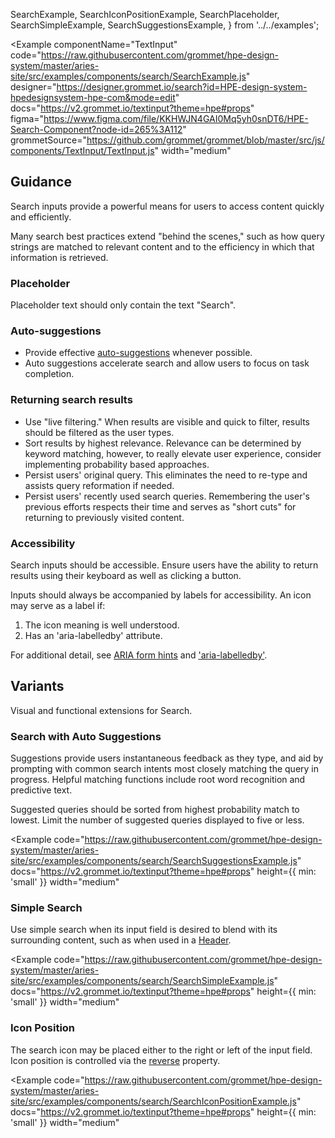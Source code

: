   SearchExample,
  SearchIconPositionExample,
  SearchPlaceholder,
  SearchSimpleExample,
  SearchSuggestionsExample,
} from '../../examples';

<Example
  componentName="TextInput"
  code="https://raw.githubusercontent.com/grommet/hpe-design-system/master/aries-site/src/examples/components/search/SearchExample.js"
  designer="https://designer.grommet.io/search?id=HPE-design-system-hpedesignsystem-hpe-com&mode=edit"
  docs="https://v2.grommet.io/textinput?theme=hpe#props"
  figma="https://www.figma.com/file/KKHWJN4GAI0Mq5yh0snDT6/HPE-Search-Component?node-id=265%3A112"
  grommetSource="https://github.com/grommet/grommet/blob/master/src/js/components/TextInput/TextInput.js"
  width="medium"
>
  <SearchExample />
</Example>

## Guidance

Search inputs provide a powerful means for users to access content quickly and efficiently.

Many search best practices extend "behind the scenes," such as how query strings are matched to relevant content and to the efficiency in which that information is retrieved.

### Placeholder

Placeholder text should only contain the text "Search".

<BestPracticeGroup>
  <Example
    height="small"
    bestPractice={{
      type: 'do',
      message: 'Search placeholder only contains the text "Search".',
    }}
  >
    <SearchPlaceholder />
  </Example>
  <Example
    height="small"
    bestPractice={{
      type: 'dont',
      message: `Don’t use specific attributes or descriptors in the search placeholder.`,
    }}
  >
    <SearchPlaceholder bestPractice={false} />
  </Example>
</BestPracticeGroup>

### Auto-suggestions

- Provide effective [auto-suggestions](#search-with-auto-suggestions) whenever possible.
- Auto suggestions accelerate search and allow users to focus on task completion.

### Returning search results

- Use "live filtering." When results are visible and quick to filter, results should be filtered as the user types.
- Sort results by highest relevance. Relevance can be determined by keyword matching, however, to really elevate user experience, consider implementing probability based approaches.
- Persist users' original query. This eliminates the need to re-type and assists query reformation if needed.
- Persist users' recently used search queries. Remembering the user's previous efforts respects their time and serves as "short cuts" for returning to previously visited content.

### Accessibility

Search inputs should be accessible. Ensure users have the ability to return results using their keyboard as well as clicking a button.

Inputs should always be accompanied by labels for accessibility. An icon may serve as a label if:

1. The icon meaning is well understood.
2. Has an 'aria-labelledby' attribute.

For additional detail, see [ARIA form hints](https://developer.mozilla.org/en-US/docs/Web/Accessibility/ARIA/forms/Basic_form_hints) and ['aria-labelledby'](https://www.w3.org/WAI/tutorials/forms/labels/#using-aria-labelledby).

## Variants

Visual and functional extensions for Search.

### Search with Auto Suggestions

Suggestions provide users instantaneous feedback as they type, and aid by prompting with common search intents most closely matching the query in progress. Helpful matching functions include root word recognition and predictive text.

Suggested queries should be sorted from highest probability match to lowest. Limit the number of suggested queries displayed to five or less.

<Example
  code="https://raw.githubusercontent.com/grommet/hpe-design-system/master/aries-site/src/examples/components/search/SearchSuggestionsExample.js"
  docs="https://v2.grommet.io/textinput?theme=hpe#props"
  height={{ min: 'small' }}
  width="medium"
>
  <SearchSuggestionsExample />
</Example>

### Simple Search

Use simple search when its input field is desired to blend with its surrounding content, such as when used in a [Header](/components/header).

<Example
  code="https://raw.githubusercontent.com/grommet/hpe-design-system/master/aries-site/src/examples/components/search/SearchSimpleExample.js"
  docs="https://v2.grommet.io/textinput?theme=hpe#props"
  height={{ min: 'small' }}
  width="medium"
>
  <SearchSimpleExample />
</Example>

### Icon Position

The search icon may be placed either to the right or left of the input field. Icon position is controlled via the [reverse](https://v2.grommet.io/textinput?theme=hpe#reverse) property.

<Example
  code="https://raw.githubusercontent.com/grommet/hpe-design-system/master/aries-site/src/examples/components/search/SearchIconPositionExample.js"
  docs="https://v2.grommet.io/textinput?theme=hpe#props"
  height={{ min: 'small' }}
  width="medium"
>
  <SearchIconPositionExample />
</Example>
